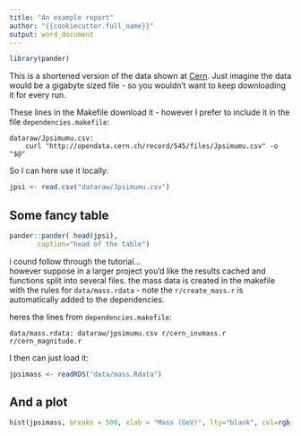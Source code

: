 ```yaml
---
title: "An example report"
author: "{{cookiecutter.full_name}}"
output: word_document
---
```

```r
library(pander)
```

This is a shortened version of the data shown at
[Cern](http://opendata.cern.ch/record/300).  Just imagine the data
would be a gigabyte sized file - so you wouldn't want to keep
downloading it for every run.

These lines in the Makefile download it - however I prefer to include
it in the file `dependencies.makefile`:
```
dataraw/Jpsimumu.csv:
	curl "http://opendata.cern.ch/record/545/files/Jpsimumu.csv" -o "$@"
```

So I can here use it locally:

```r
jpsi <- read.csv("dataraw/Jpsimumu.csv")
```


Some fancy table
----------------

```r
pander::pander( head(jpsi), 
       caption="head of the table")
```

i cound follow through the tutorial...  
however suppose in a larger project you'd like the results cached and
functions split into several files.  the mass data is created in the
makefile with the rules for `data/mass.rdata`  - note the
`r/create_mass.r` is automatically added to the dependencies.

heres the lines from `dependencies.makefile`:

```
data/mass.rdata: dataraw/jpsimumu.csv r/cern_invmass.r r/cern_magnitude.r
```

I then can just load it:

```r
jpsimass <- readRDS("data/mass.Rdata")
```


And a plot
----------

```r
hist(jpsimass, breaks = 500, xlab = "Mass (GeV)", lty="blank", col=rgb(0,0,1,1/4), main="Invariant Mass Histogram")
```

